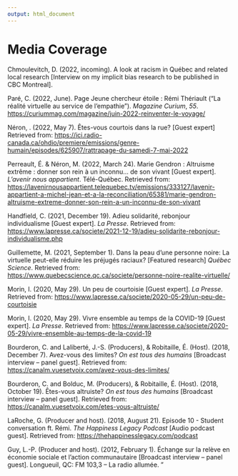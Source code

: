 ```yaml
---
output: html_document
---
```


# Media Coverage

Chmoulevitch, D. (2022, incoming). A look at racism in Québec and related local research [Interview on my implicit bias research to be published in CBC Montreal].

Paré, C. (2022, June). Page Jeune chercheur étoile : Rémi Thériault ("La réalité virtuelle au service de l'empathie"). *Magazine Curium*, *55*. <https://curiummag.com/magazine/juin-2022-reinventer-le-voyage/>

Néron, . (2022, May 7). Êtes-vous courtois dans la rue? [Guest expert] Retrieved from: <https://ici.radio-canada.ca/ohdio/premiere/emissions/genre-humain/episodes/625907/rattrapage-du-samedi-7-mai-2022>

Perreault, É. & Néron, M. (2022, March 24). Marie Gendron : Altruisme extrême : donner son rein à un inconnu... de son vivant [Guest expert]. *L'avenir nous appartient*. Télé-Québec. Retrieved from: <https://lavenirnousappartient.telequebec.tv/emissions/333127/lavenir-appartient-a-michel-jean-et-a-la-reconciliation/65381/marie-gendron-altruisme-extreme-donner-son-rein-a-un-inconnu-de-son-vivant>

Handfield, C. (2021, December 19). Adieu solidarité, rebonjour individualisme [Guest expert]. *La Presse*. Retrieved from: <https://www.lapresse.ca/societe/2021-12-19/adieu-solidarite-rebonjour-individualisme.php>

Guillemette, M. (2021, September 1). Dans la peau d'une personne noire: La virtuelle peut-elle réduire les préjugés raciaux? [Featured research] *Québec Science*. Retrieved from: <https://www.quebecscience.qc.ca/societe/personne-noire-realite-virtuelle/>

Morin, I. (2020, May 29). Un peu de courtoisie [Guest expert]. *La Presse*. Retrieved from: <https://www.lapresse.ca/societe/2020-05-29/un-peu-de-courtoisie>

Morin, I. (2020, May 29). Vivre ensemble au temps de la COVID-19 [Guest expert]. *La Presse*. Retrieved from: <https://www.lapresse.ca/societe/2020-05-29/vivre-ensemble-au-temps-de-la-covid-19>

Bourderon, C. and Laliberté, J.-S. (Producers), & Robitaille, É. (Host). (2018, December 7). Avez-vous des limites? *On est tous des humains* [Broadcast interview -- panel guest]. Retrieved from: <https://canalm.vuesetvoix.com/avez-vous-des-limites/>

Bourderon, C. and Bolduc, M. (Producers), & Robitaille, É. (Host). (2018, October 19). Êtes-vous
altruiste? *On est tous des humains* [Broadcast interview -- panel guest]. Retrieved from: <https://canalm.vuesetvoix.com/etes-vous-altruiste/>

LaRoche, G. (Producer and host). (2018, August 21). Episode 10 - Student conversation ft. Rémi. *The
Happiness Legacy Podcast* [Audio podcast guest]. Retrieved from: <https://thehappinesslegacy.com/podcast>

Guy, L.-P. (Producer and host). (2012, February 1). Échange sur la relève en économie sociale et l'action communautaire [Broadcast interview -- panel guest]. Longueuil, QC: FM 103,3 -- La radio allumée.
"